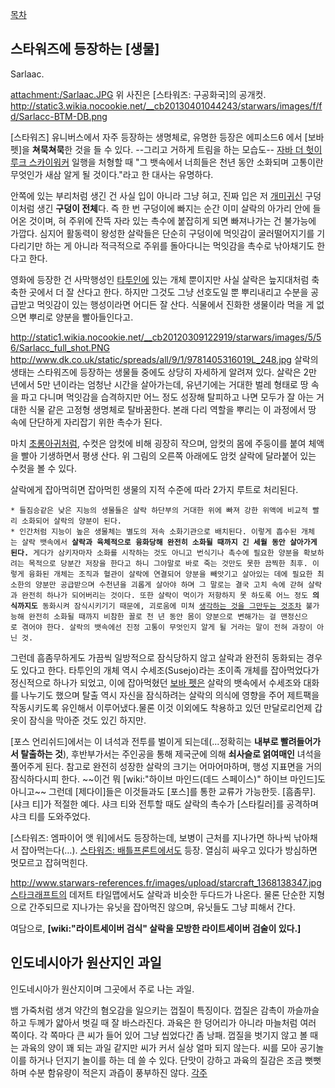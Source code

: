 [[목차]]
== 스타워즈에 등장하는 [생물] ==
Sarlaac.

attachment:/Sarlaac.JPG
위 사진은 [스타워즈: 구공화국]의 공개컷.
http://static3.wikia.nocookie.net/__cb20130401044243/starwars/images/f/fd/Sarlacc-BTM-DB.png

[스타워즈] 유니버스에서 자주 등장하는 생명체로, 유명한 등장은 에피소드6 에서 [보바 펫]을 '''쳐묵쳐묵'''한 것을 들 수 있다. --그리고 거하게 트림을 하는 모습도-- [[자바 더 헛]]이 [[루크 스카이워커]] 일행을 처형할 때 "그 뱃속에서 너희들은 천년 동안 소화되며 고통이란 무엇인가 새삼 알게 될 것이다."라고 한 대사는 유명하다.

안쪽에 있는 부리처럼 생긴 건 사실 입이 아니라 그냥 혀고, 진짜 입은 저 [[개미귀신]] 구덩이처럼 생긴 '''구덩이 전체'''다. 즉 한 번 구덩이에 빠지는 순간 이미 살락의 아가리 안에 들어온 것이며, 혀 주위에 잔뜩 자라 있는 촉수에 붙잡히게 되면 빠져나가는 건 불가능에 가깝다. 심지어 활동력이 왕성한 살락들은 단순히 구덩이에 먹잇감이 굴러떨어지기를 기다리기만 하는 게 아니라 적극적으로 주위를 돌아다니는 먹잇감을 촉수로 낚아채기도 한다고 한다.

영화에 등장한 건 사막행성인 [[타투인]]에 있는 개체 뿐이지만 사실 살락은 늪지대처럼 축축한 곳에서 더 잘 산다고 한다. 하지만 그것도 그냥 선호도일 뿐 뿌리내리고 수분을 공급받고 먹잇감이 있는 행성이라면 어디든 잘 산다. 식물에서 진화한 생물이라 먹을 게 없으면 뿌리로 양분을 빨아들인다고.

http://static1.wikia.nocookie.net/__cb20120309122919/starwars/images/5/56/Sarlacc_full_shot.PNG
http://www.dk.co.uk/static/spreads/all/9/1/9781405316019L_248.jpg
살락의 생태는 스타워즈에 등장하는 생물들 중에도 상당히 자세하게 알려져 있다. 살락은 2만 년에서 5만 년이라는 엄청난 시간을 살아가는데, 유년기에는 거대한 벌레 형태로 땅 속을 파고 다니며 먹잇감을 습격하지만 어느 정도 성장해 탈피하고 나면 모두가 잘 아는 거대한 식물 같은 고정형 생명체로 탈바꿈한다. 본래 다리 역할을 뿌리는 이 과정에서 땅 속에 단단하게 자리잡기 위한 촉수가 된다.

마치 [[초롱아귀]]처럼, 수컷은 암컷에 비해 굉장히 작으며, 암컷의 몸에 주둥이를 붙여 체액을 빨아 기생하면서 평생 산다. 위 그림의 오른쪽 아래에도 암컷 살락에 달라붙어 있는 수컷을 볼 수 있다.

살락에게 잡아먹히면 잡아먹힌 생물의 지적 수준에 따라 2가지 루트로 처리된다.
 * 들짐승같은 낮은 지능의 생물들은 살락 하단부의 거대한 위에 빠져 강한 위액에 비교적 빨리 소화되어 살락의 양분이 된다.
 * 인간처럼 지능이 높은 생물체는 별도의 저속 소화기관으로 배치된다. 이렇게 흡수된 개체는 살락 뱃속에서 '''살락과 육체적으로 융화당해 완전히 소화될 때까지 긴 세월 동안 살아가게 된다.''' 게다가 삼키자마자 소화를 시작하는 것도 아니고 번식기나 촉수에 필요한 양분을 확보하려는 목적으로 당분간 저장을 한다고 하니 그야말로 바로 죽는 것만도 못한 끔찍한 최후. 이렇게 융화된 개체는 조직과 혈관이 살락에 연결되어 양분을 빼앗기고 살아있는 데에 필요한 최소한의 양분만 공급받으며 수천년을 괴롭게 살아야 하며 그 말로는 결국 고치 속에 갇혀 살락과 완전히 하나가 되어버리는 것이다. 또한 살락이 먹이가 저항하지 못 하도록 어느 정도 '''의식까지도''' 동화시켜 잠식시키기기 때문에, 괴로움에 미쳐 [[생각하는 것을 그만두었다|생각하는 것을 그만두는 것]]조차 불가능해 완전히 소화될 때까지 비참한 꼴로 천 년 동안 몸이 양분으로 변해가는 걸 맨정신으로 겪어야 한다. 살락의 뱃속에선 진정 고통이 무엇인지 알게 될 거라는 말이 전혀 과장이 아닌 것.

그런데 흠좀무하게도 가끔씩 일방적으로 잠식당하지 않고 살락과 완전히 동화되는 경우도 있다고 한다. 타투인의 개체 역시 수세조(Susejo)라는 초이족 개체를 잡아먹었다가 정신적으로 하나가 되었고, 이에 잡아먹혔던 [[보바 펫]]은 살락의 뱃속에서 수세조와 대화를 나누기도 했으며 탈출 역시 자신을 잠식하려는 살락의 의식에 영향을 주어 제트팩을 작동시키도록 유인해서 이루어냈다.물론 이것 이외에도 착용하고 있던 만달로리언제 갑옷이 잠식을 막아준 것도 있긴 하지만.

[포스 언리쉬드]에서는 이 녀석과 전투를 벌이게 되는데(...정확히는 '''내부로 빨려들어가서 탈출하는 것'''), 후반부가서는 주인공을 통해 제국군에 의해 '''쇠사슬로 얽여매인''' 녀석을 풀어주게 된다. 참고로 완전히 성장한 살락의 크기는 어마어마하며, 행성 지표면을 거의 잠식하다시피 한다. ~~이건 뭐 [wiki:"하이브 마인드(데드 스페이스)" 하이브 마인드]도 아니고~~ 그런데 [제다이]들은 이것들과도 [포스]를 통한 교류가 가능한듯. [흠좀무]. [샤크 티]가 적절한 예다. 샤크 티와 전투할 때도 살락의 촉수가 [스타킬러]를 공격하며 샤크 티를 도와주었다.

[스타워즈: 엠파이어 앳 워]에서도 등장하는데, 보병이 근처를 지나가면 하나씩 낚아채서 잡아먹는다(…). [[스타워즈: 배틀프론트]]에서도 등장. 열심히 싸우고 있다가 방심하면 멋모르고 잡혀먹힌다. 


http://www.starwars-references.fr/images/upload/starcraft_1368138347.jpg
[[스타크래프트]]의 데저트 타일맵에서도 살락과 비슷한 두다드가 나온다. 물론 단순한 지형으로 간주되므로 지나가는 유닛을 잡아먹진 않으며, 유닛들도 그냥 피해서 간다.

여담으로, '''[wiki:"라이트세이버 검식" 살락을 모방한 라이트세이버 검술이 있다.]'''

== 인도네시아가 원산지인 과일 ==

인도네시아가 원산지이며 그곳에서 주로 나는 과일.

뱀 가죽처럼 생겨 약간의 혐오감을 일으키는 껍질이 특징이다. 껍질은 감촉이 까슬까슬하고 두께가 얇아서 벗길 때 잘 바스라진다.
과육은 한 덩어리가 아니라 마늘처럼 여러 쪽이다. 각 쪽마다 큰 씨가 들어 있어 그냥 씹었다간 좀 낭패. 껍질을 벗기지 않고 볼 때는 과육의 양이 꽤 되는 과일 같지만 씨가 커서 실상 얼마 되지 않는다. 씨를 모아 공기놀이를 하거나 던지기 놀이를 하는 데 쓸 수 있다.
단맛이 강하고 과육의 질감은 조금 뻣뻣하며 수분 함유량이 적은지 과즙이 풍부하진 않다.
[[각주]]
